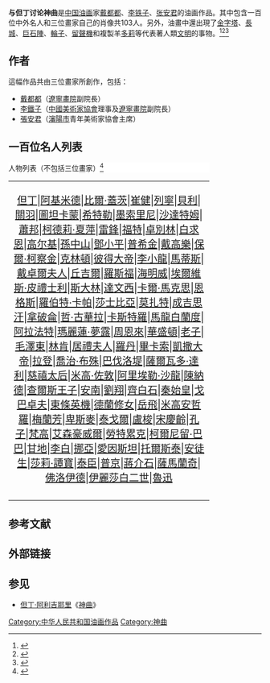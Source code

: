{{Orphan|time=2016-12-20T11:52:17+00:00}}

{{expand|time=2013-04-03T08:52:08+00:00}}

'''与但丁讨论神曲'''是[[中国|中国]][[油画|油画]]家[[戴都都|戴都都]]、[[李铁子|李铁子]]、[[张安君|张安君]]的油画作品。其中包含一百位中外名人和三位畫家自己的肖像共103人。另外，油畫中還出現了[[金字塔|金字塔]]、[[長城|長城]]、[[巨石陣|巨石陣]]、[[輪子|輪子]]、[[留聲機|留聲機]]和複製羊[[多莉|多莉]]等代表著人類[[文明|文明]]的事物。<ref>{{Cite web |url=http://www.hkcd.com.hk/content/2009-03/19/content_2271510.htm |title=百位名人論神曲 君識幾何(香港商報) |accessdate=2009-03-20 |archive-date=2013-01-08 |archive-url=https://archive.is/20130108044635/http://www.hkcd.com.hk/content/2009-03/19/content_2271510.htm |dead-url=no }}</ref><ref>{{Cite web |url=http://udn.com/NEWS/MAINLAND/MAI2/4795390.shtml |title=歷史名人論神曲 毛澤東坐中央(聯合報) |accessdate=2009-03-20 |archive-date=2009-03-21 |archive-url=https://web.archive.org/web/20090321070707/http://udn.com/NEWS/MAINLAND/MAI2/4795390.shtml |dead-url=no }}</ref><ref>{{Cite web |url=http://news.sina.com.cn/o/2009-03-19/081515333122s.shtml |title=“史上最神秘油画”大解密(新浪網) |access-date=2009-03-20 |archive-date=2016-03-04 |archive-url=https://web.archive.org/web/20160304124358/http://news.sina.com.cn/o/2009-03-19/081515333122s.shtml }}</ref>

== 作者 ==
這幅作品共由三位畫家所創作，包括：
*[[戴都都|戴都都]]（[[遼寧畫院|遼寧畫院]]副院長）
*[[李鐵子|李鐵子]]（[[中國美術家協會|中國美術家協會]]理事及[[遼寧畫院|遼寧畫院]]副院長）
*[[張安君|張安君]]（[[瀋陽市|瀋陽市]]青年美術家協會主席）

== 一百位名人列表 ==
<div class="NavFrame" style="clear:both;width:400px;">
<div class="NavHead" style="background-color:#FFFFFF">人物列表（不包括三位畫家）<ref>{{Cite web |url=http://file.u148.net/attachments/month_0710/h20071031181710.jpg |title=一百位名人具体位置 |access-date=2009-03-20 |archive-url=https://web.archive.org/web/20160305222253/http://file.u148.net/attachments/month_0710/h20071031181710.jpg |archive-date=2016-03-05 |dead-url=yes }}</ref></div>
<div class="NavContent">
{| align="center" class="wikitable" cellspacing="0"
|- 
| align="center" style="font-size: 125%;width:400px;" bgcolor="#FFFFFF"|
[[但丁|但丁]]|[[阿基米德|阿基米德]]|[[比爾·蓋茨|比爾·蓋茨]]|[[崔健|崔健]]|[[列寧|列寧]]|[[貝利|貝利]]|[[關羽|關羽]]|[[圖坦卡蒙|圖坦卡蒙]]|[[希特勒|希特勒]]|[[墨索里尼|墨索里尼]]|[[沙達特姆|沙達特姆]]|[[蕭邦|蕭邦]]|[[柯德莉·夏萍|柯德莉·夏萍]]|[[雷鋒|雷鋒]]|[[亨利·福特|福特]]|[[卓別林|卓別林]]|[[白求恩|白求恩]]|[[马克西姆·高尔基|高尔基]]|[[孫中山|孫中山]]|[[鄧小平|鄧小平]]|[[普希金|普希金]]|[[戴高樂|戴高樂]]|[[保爾·柯察金|保爾·柯察金]]|[[比尔·克林顿|克林頓]]|[[彼得大帝|彼得大帝]]|[[李小龍|李小龍]]|[[馬蒂斯|馬蒂斯]]|[[戴卓爾夫人|戴卓爾夫人]]|[[丘吉爾|丘吉爾]]|[[羅斯福|羅斯福]]|[[海明威|海明威]]|[[埃爾維斯·皮禮士利|埃爾維斯·皮禮士利]]|[[斯大林|斯大林]]|[[達文西|達文西]]|[[卡爾·馬克思|卡爾·馬克思]]|[[恩格斯|恩格斯]]|[[羅伯特·卡帕|羅伯特·卡帕]]|[[莎士比亞|莎士比亞]]|[[莫扎特|莫扎特]]|[[成吉思汗|成吉思汗]]|[[拿破侖|拿破侖]]|[[哲·古華拉|哲·古華拉]]|[[卡斯特羅|卡斯特羅]]|[[馬龍白蘭度|馬龍白蘭度]]|[[阿拉法特|阿拉法特]]|[[瑪麗蓮·夢露|瑪麗蓮·夢露]]|[[周恩來|周恩來]]|[[華盛頓|華盛頓]]|[[老子|老子]]|[[毛澤東|毛澤東]]|[[林肯|林肯]]|[[居禮夫人|居禮夫人]]|[[羅丹|羅丹]]|[[畢卡索|畢卡索]]|[[凱撒大帝|凱撒大帝]]|[[拉登|拉登]]|[[喬治·布殊|喬治·布殊]]|[[巴伐洛堤|巴伐洛堤]]|[[薩爾瓦多·達利|薩爾瓦多·達利]]|[[慈禧太后|慈禧太后]]|[[米高·佐敦|米高·佐敦]]|[[阿里埃勒·沙龍|阿里埃勒·沙龍]]|[[陳納德|陳納德]]|[[查爾斯_(威爾斯親王)|查爾斯王子]]|[[科菲·安南|安南]]|[[劉翔|劉翔]]|[[齊白石|齊白石]]|[[秦始皇|秦始皇]]|[[戈巴卓夫|戈巴卓夫]]|[[東條英機|東條英機]]|[[德蘭修女|德蘭修女]]|[[岳飛|岳飛]]|[[米高安哲羅|米高安哲羅]]|[[梅蘭芳|梅蘭芳]]|[[卑斯麥|卑斯麥]]|[[泰戈爾|泰戈爾]]|[[盧梭|盧梭]]|[[宋慶齡|宋慶齡]]|[[孔子|孔子]]|[[梵高|梵高]]|[[艾森豪威爾|艾森豪威爾]]|[[勞特累克|勞特累克]]|[[柯爾尼留·巴巴|柯爾尼留·巴巴]]|[[甘地|甘地]]|[[李白|李白]]|[[挪亞|挪亞]]|[[愛因斯坦|愛因斯坦]]|[[托爾斯泰|托爾斯泰]]|[[安徒生|安徒生]]|[[莎莉·譚寶|莎莉·譚寶]]|[[泰臣|泰臣]]|[[普京|普京]]|[[蔣介石|蔣介石]]|[[薩馬蘭奇|薩馬蘭奇]]|[[佛洛伊德|佛洛伊德]]|[[伊麗莎白二世|伊麗莎白二世]]|[[魯迅|魯迅]]
|- 
|}
</div></div>

== 参考文献 ==
{{Reflist|2}}

== 外部链接 ==

== 参见 ==
* [[但丁·阿利吉耶里|但丁·阿利吉耶里]]《[[神曲|神曲]]》

[[Category:中华人民共和国油画作品|Category:中华人民共和国油画作品]]
[[Category:神曲|Category:神曲]]